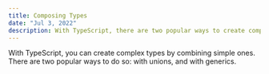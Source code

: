 ```yaml
---
title: Composing Types
date: "Jul 3, 2022"
description: With TypeScript, there are two popular ways to create complex types with unions and with generics...
---
```


With TypeScript, you can create complex types by combining simple ones. There are two popular ways to do so: with unions, and with generics.